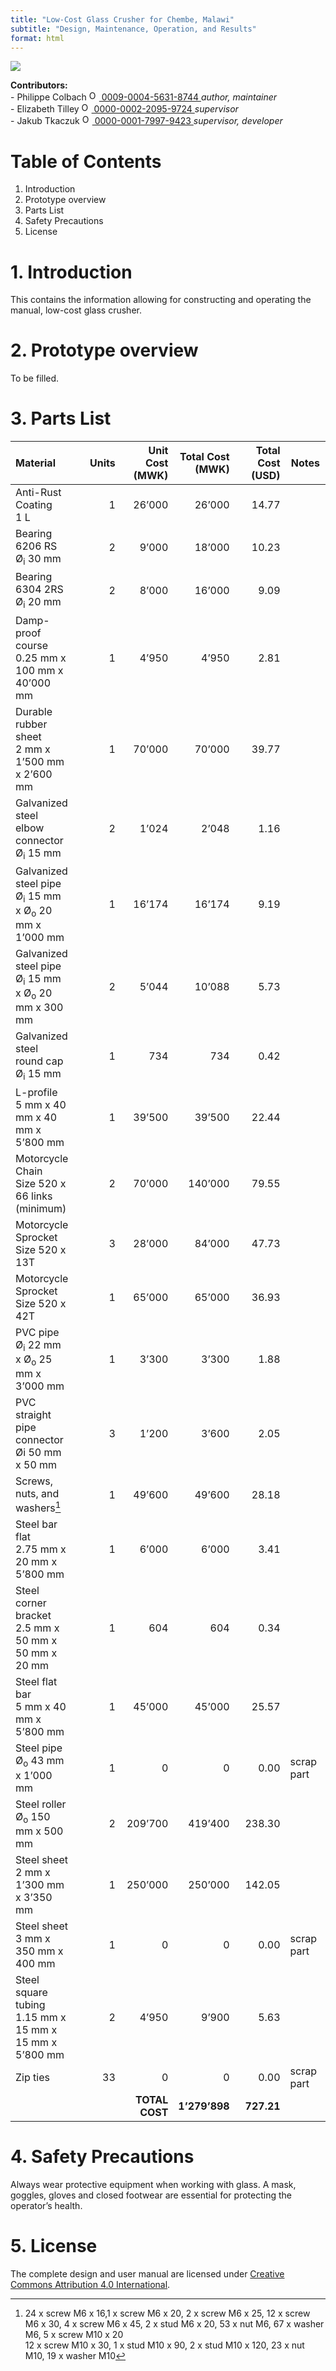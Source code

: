 ```yaml
---
title: "Low-Cost Glass Crusher for Chembe, Malawi"
subtitle: "Design, Maintenance, Operation, and Results"
format: html
---
```


<!-- badges: start -->
[![](https://img.shields.io/badge/License-CC_BY_4.0-lightgrey.svg)](https://creativecommons.org/licenses/by/4.0/)
<!-- badges: end -->

<b>Contributors:</b>  
- Philippe Colbach <a href="https://orcid.org/0009-0004-5631-8744">
<img alt="ORCID logo" src="https://info.orcid.org/wp-content/uploads/2019/11/orcid_16x16.png" width="16" height="16" /> 0009-0004-5631-8744
</a> *author, maintainer*  
- Elizabeth Tilley <a href="https://orcid.org/0000-0002-2095-9724">
<img alt="ORCID logo" src="https://info.orcid.org/wp-content/uploads/2019/11/orcid_16x16.png" width="16" height="16" /> 0000-0002-2095-9724
</a> *supervisor*  
- Jakub Tkaczuk <a href="https://orcid.org/0000-0001-7997-9423">
<img alt="ORCID logo" src="https://info.orcid.org/wp-content/uploads/2019/11/orcid_16x16.png" width="16" height="16" /> 0000-0001-7997-9423
</a> *supervisor, developer*  

<h1>Table of Contents</h1>

1. Introduction
2. Prototype overview
3. Parts List
4. Safety Precautions
5. License

# 1. Introduction

This contains the information allowing for constructing and operating the manual, low-cost glass crusher.

# 2. Prototype overview

To be filled.

# 3. Parts List

| Material | Units | Unit Cost (MWK) | Total Cost (MWK) | Total Cost (USD) | Notes |
| :--- | ---: | ---: | ---: | ---: | --- |
| Anti-Rust Coating <br> 1 L | 1 | 26'000 | 26'000 | 14.77 | |
| Bearing 6206 RS <br> Ø<sub>i</sub> 30 mm | 2 | 9'000 | 18'000 | 10.23 | |
| Bearing 6304 2RS <br> Ø<sub>i</sub> 20 mm | 2 | 8'000 | 16'000 | 9.09 | |
| Damp-proof course <br> 0.25 mm x 100 mm x 40'000 mm | 1 | 4'950 | 4'950 | 2.81 | |
| Durable rubber sheet <br> 2 mm x 1'500 mm x 2'600 mm | 1 | 70'000 | 70'000 | 39.77 | |
| Galvanized steel elbow connector <br> Ø<sub>i</sub> 15 mm | 2 | 1'024 | 2'048 | 1.16 | |
| Galvanized steel pipe <br> Ø<sub>i</sub> 15 mm x Ø<sub>o</sub> 20 mm x 1'000 mm | 1 | 16'174 | 16'174 | 9.19 | |
| Galvanized steel pipe <br> Ø<sub>i</sub> 15 mm x Ø<sub>o</sub> 20 mm x 300 mm | 2 | 5'044 | 10'088 | 5.73 | |
| Galvanized steel round cap <br> Ø<sub>i</sub> 15 mm | 1 | 734 | 734 | 0.42 | |
| L-profile <br> 5 mm x 40 mm x 40 mm x 5'800 mm | 1 | 39'500 | 39'500 | 22.44 | |
| Motorcycle Chain <br> Size 520 x 66 links (minimum) | 2 | 70'000 | 140'000 | 79.55 | |
| Motorcycle Sprocket <br> Size 520 x 13T | 3 | 28'000 | 84'000 | 47.73 | |
| Motorcycle Sprocket <br> Size 520 x 42T | 1 | 65'000 | 65'000 | 36.93 | |
| PVC pipe <br> Ø<sub>i</sub> 22 mm x Ø<sub>o</sub> 25 mm x 3'000 mm | 1 | 3'300 | 3'300 | 1.88 | |
| PVC straight pipe connector <br> Øi 50 mm x 50 mm | 3 | 1'200 | 3'600 | 2.05 | |
| Screws, nuts, and washers[^1] | 1 | 49'600 | 49'600 | 28.18 | |
| Steel bar flat <br> 2.75 mm x 20 mm x 5'800 mm | 1 | 6'000 | 6'000 | 3.41 | |
| Steel corner bracket <br> 2.5 mm x 50 mm x 50 mm x 20 mm | 1 | 604 | 604 | 0.34 | |
| Steel flat bar <br> 5 mm x 40 mm x 5'800 mm | 1 | 45'000 | 45'000 | 25.57 | |
| Steel pipe <br> Ø<sub>o</sub> 43 mm x 1'000 mm | 1 | 0 | 0 | 0.00 | scrap part |
| Steel roller <br> Ø<sub>o</sub> 150 mm x 500 mm | 2 | 209'700 | 419'400 | 238.30 | |
| Steel sheet <br> 2 mm x 1'300 mm x 3'350 mm | 1 | 250'000 | 250'000 | 142.05 | |
| Steel sheet <br> 3 mm x  350 mm x 400 mm | 1 | 0 | 0 | 0.00 | scrap part |
| Steel square tubing <br> 1.15 mm x 15 mm x 15 mm x 5'800 mm | 2 | 4'950 | 9'900 | 5.63 | |
| Zip ties | 33 | 0 | 0 | 0.00 | scrap part |
|  |  | **TOTAL COST** | **1'279'898** | **727.21** | |

[^1]: 24 x screw M6 x 16,1 x screw M6 x 20, 2 x screw M6 x 25, 12 x screw M6 x 30, 4 x screw M6 x 45, 2 x stud M6 x 20, 53 x nut M6, 67 x washer M6, 5 x screw M10 x 20 <br> 12 x screw M10 x 30, 1 x stud M10 x 90, 2 x stud M10 x 120, 23 x nut M10, 19 x washer M10

# 4. Safety Precautions

Always wear protective equipment when working with glass. A mask, goggles, gloves and closed footwear are essential for protecting the operator’s health.

# 5. License

The complete design and user manual are licensed under [Creative Commons Attribution 4.0 International](https://github.com/Global-Health-Engineering/glass-crusher-design/blob/main/LICENSE.md).